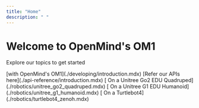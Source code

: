 ```yaml
---
title: "Home" 
description: " "
---
```


<div className="hero">
<h1 className="hero-header">Welcome to OpenMind's OM1</h1>
<p className="hero-p">Explore our topics to get started</p>
</div>

<Columns cols={3} className="hero-cards">
  <Card title="Get started " icon="check">
    [with OpenMind's OM1](./developing/introduction.mdx)
  </Card>
  <Card title="OM1 API Reference" icon="question">
    [Refer our APIs here](./api-reference/introduction.mdx)
  </Card>
</Columns>
<Columns cols={3} className="hero-cards">
  <Card title="Run OM1" icon="dog">
    [ On a Unitree Go2 EDU Quadruped](./robotics/unitree_go2_quadruped.mdx)
  </Card>
  <Card title="Run OM1" icon="robot">
    [ On a Unitree G1 EDU Humanoid](./robotics/unitree_g1_humanoid.mdx)
  </Card>
  <Card title="Run OM1" icon="turtle">
    [ On a Turtlebot4](./robotics/turtlebot4_zenoh.mdx)
  </Card>
</Columns>




